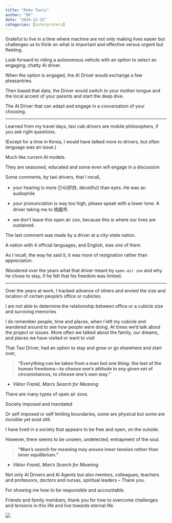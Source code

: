 ```yaml
---
title: "Robo Taxis"
author: "DK"
date: "2024-12-15"
categories: [interpreters]
---
```


Grateful to live in a time where machine are not only making lives easier but challenges us to think on what is important and effective versus urgent but fleeting.

Look forward to riding a autonomous vehicle with an option to select an engaging, chatty AI driver.

When the option is engaged, the AI Driver would exchange a few pleasantries.

Then based that data, the Driver would switch to your mother tongue and the local accent of your parents and start the deep dive.

The AI Driver that can adapt and engage in a conversation of your choosing.

---

Learned from my travel days, taxi cab drivers are mobile philosophers, if you ask right questions.

(Except for a time in Korea, I would have talked more to drivers, but often language was an issue.)

Much like current AI models.

They are seasoned, educated and some even will engage in a discussion

Some comments, by taxi drivers, that I recall,

-   your hearing is more 간사(奸詐, deceitful) than eyes. He was an audiophile

-   your pronunciation is way too high, please speak with a lower tone. A driver taking me to 桃園市.

-   we don't leave this open air zoo, because this is where our lives are sustained.

The last comment was made by a driver at a city-state nation.

A nation with 4 official languages, and English, was one of them.

As I recall, the way he said it, it was more of resignation rather than appreciation.

Wondered over the years what that driver meant by `open-air zoo` and why he chose to stay, if he felt that his freedom was limited.

------------------------------------------------------------------------

Over the years at work, I tracked advance of others and envied the size and location of certain people's office or cubicles.

I am not able to determine the relationship between office or a cubicle size and surviving memories

I do remember people, time and places, when I left my cubicle and wandered around to see how people were doing. At times we'd talk about the project or issues. More often we talked about the family, our dreams, and places we have visited or want to visit

That Taxi Driver, had an option to stay and grow or go elsewhere and start over,

> **“Everything can be taken from a man but one thing: the last of the human freedoms—to choose one’s attitude in any given set of circumstances, to choose one’s own way.”**

-   *Viktor Frankl, Man's Search for Meaning*

There are many types of open air zoos.

Society imposed and mandated

Or self imposed or self limiting boundaries, some are physical but some are invisible yet exist still.

I have lived in a society that appears to be free and open, on the outside.

However, there seems to be unseen, undetected, entrapment of the soul.

> **“Man’s search for meaning may arouse inner tension rather than inner equilibrium.”**

-   *Viktor Frankl, Man's Search for Meaning*

Not only AI Drivers and AI Agents but also mentors, colleagues, teachers and professors, doctors and nurses, spiritual leaders – Thank you.

For showing me how to be responsible and accountable.

Friends and family members, thank you for how to overcome challenges and tensions in this life and live towards eternal life.

![](images/DSC_8116~2-EFFECTS.jpg)

